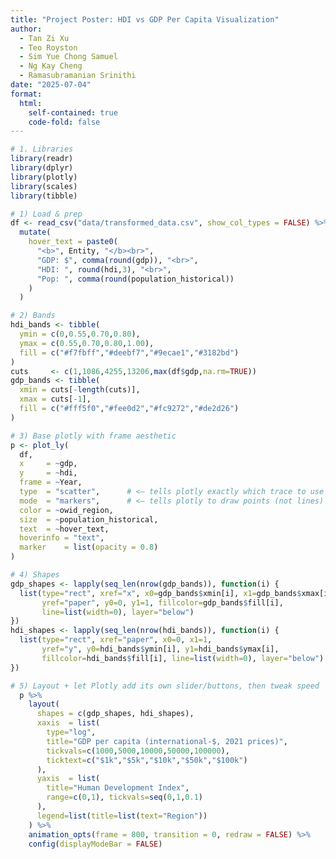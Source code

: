 ```yaml
---
title: "Project Poster: HDI vs GDP Per Capita Visualization"
author: 
  - Tan Zi Xu
  - Teo Royston
  - Sim Yue Chong Samuel
  - Ng Kay Cheng
  - Ramasubramanian Srinithi
date: "2025-07-04"
format:
  html:
    self-contained: true
    code-fold: false
---
```


```r
# 1. Libraries
library(readr)
library(dplyr)
library(plotly)
library(scales)
library(tibble)

# 1) Load & prep
df <- read_csv("data/transformed_data.csv", show_col_types = FALSE) %>%
  mutate(
    hover_text = paste0(
      "<b>", Entity, "</b><br>",
      "GDP: $", comma(round(gdp)), "<br>",
      "HDI: ", round(hdi,3), "<br>",
      "Pop: ", comma(round(population_historical))
    )
  )

# 2) Bands
hdi_bands <- tibble(
  ymin = c(0,0.55,0.70,0.80),
  ymax = c(0.55,0.70,0.80,1.00),
  fill = c("#f7fbff","#deebf7","#9ecae1","#3182bd")
)
cuts     <- c(1,1086,4255,13206,max(df$gdp,na.rm=TRUE))
gdp_bands <- tibble(
  xmin = cuts[-length(cuts)],
  xmax = cuts[-1],
  fill = c("#fff5f0","#fee0d2","#fc9272","#de2d26")
)

# 3) Base plotly with frame aesthetic
p <- plot_ly(
  df,
  x     = ~gdp, 
  y     = ~hdi, 
  frame = ~Year,
  type  = "scatter",      # <— tells plotly exactly which trace to use
  mode  = "markers",      # <— tells plotly to draw points (not lines)
  color = ~owid_region, 
  size  = ~population_historical,
  text  = ~hover_text,
  hoverinfo = "text",
  marker    = list(opacity = 0.8)
)

# 4) Shapes
gdp_shapes <- lapply(seq_len(nrow(gdp_bands)), function(i) {
  list(type="rect", xref="x", x0=gdp_bands$xmin[i], x1=gdp_bands$xmax[i],
       yref="paper", y0=0, y1=1, fillcolor=gdp_bands$fill[i],
       line=list(width=0), layer="below")
})
hdi_shapes <- lapply(seq_len(nrow(hdi_bands)), function(i) {
  list(type="rect", xref="paper", x0=0, x1=1,
       yref="y", y0=hdi_bands$ymin[i], y1=hdi_bands$ymax[i],
       fillcolor=hdi_bands$fill[i], line=list(width=0), layer="below")
})

# 5) Layout + let Plotly add its own slider/buttons, then tweak speed
  p %>%
    layout(
      shapes = c(gdp_shapes, hdi_shapes),
      xaxis  = list(
        type="log",
        title="GDP per capita (international-$, 2021 prices)",
        tickvals=c(1000,5000,10000,50000,100000),
        ticktext=c("$1k","$5k","$10k","$50k","$100k")
      ),
      yaxis  = list(
        title="Human Development Index",
        range=c(0,1), tickvals=seq(0,1,0.1)
      ),
      legend=list(title=list(text="Region"))
    ) %>%
    animation_opts(frame = 800, transition = 0, redraw = FALSE) %>%
    config(displayModeBar = FALSE)
```